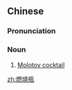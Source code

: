 {{also|燃烧瓶}}
==Chinese==
{{zh-forms|s=燃烧瓶|type=21}}

===Pronunciation===
{{zh-pron
|m=ránshāopíng
|cat=n
}}

===Noun===
{{zh-noun}}

# [[Molotov cocktail]] {{gloss|simple incendiary bomb}}

[[zh:燃燒瓶]]